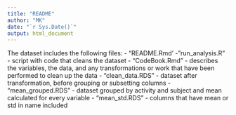 ---
title: "README"
author: "MK"
date: "`r Sys.Date()`"
output: html_document
---


The dataset includes the following files:
 - "README.Rmd' 
 - "run_analysis.R" - script with code that cleans the dataset
 - "CodeBook.Rmd" - describes the variables, the data, and any transformations or work that have been performed to clean up the data
 - "clean_data.RDS" - dataset after transformation, before grouping or subsetting columns
 - "mean_grouped.RDS" - dataset grouped by activity and subject and mean calculated for every variable
 - "mean_std.RDS" - columns that have mean or std in name included